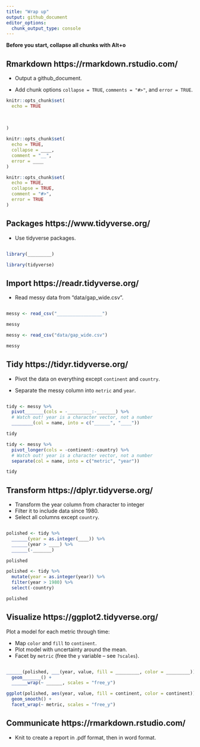 ```yaml
---
title: "Wrap up"
output: github_document
editor_options: 
  chunk_output_type: console
---
```


**Before you start, collapse all chunks with Alt+o**



## Rmarkdown https://rmarkdown.rstudio.com/

* Output a github_document.

* Add chunk options `collapse = TRUE`, `comments = "#>"`, and `error = TRUE`.

```r
knitr::opts_chunk$set(
  echo = TRUE
  
  
  
)
```

```r
knitr::opts_chunk$set(
  echo = TRUE, 
  collapse = ____, 
  comment = "__",
  error = ____
)
```

```r
knitr::opts_chunk$set(
  echo = TRUE, 
  collapse = TRUE, 
  comment = "#>",
  error = TRUE
)
```





## Packages https://www.tidyverse.org/

* Use tidyverse packages.

```r

```

```r
library(_________)
```

```r
library(tidyverse)
```



## Import https://readr.tidyverse.org/

* Read messy data from "data/gap_wide.csv".

```r


```

```r
messy <- read_csv("_________________")

messy
```

```r
messy <- read_csv("data/gap_wide.csv")

messy
```



## Tidy https://tidyr.tidyverse.org/

* Pivot the data on everything except `continent` and `country`.

* Separate the messy column into `metric` and `year`.

```r





```

```r
tidy <- messy %>% 
  pivot_______(cols = -_________:-_______) %>% 
  # Watch out! year is a character vector, not a number
  ________(col = name, into = c("______", "____"))

tidy
```

```r
tidy <- messy %>% 
  pivot_longer(cols = -continent:-country) %>% 
  # Watch out! year is a character vector, not a number
  separate(col = name, into = c("metric", "year"))

tidy
```



## Transform https://dplyr.tidyverse.org/

* Transform the year column from character to integer
* Filter it to include data since 1980.
* Select all columns except `country`.

```r






```

```r
polished <- tidy %>% 
  ______(year = as.integer(____)) %>%
  ______(year > ____) %>% 
  ______(-_______)

polished
```

```r
polished <- tidy %>% 
  mutate(year = as.integer(year)) %>%
  filter(year > 1980) %>% 
  select(-country)

polished
```



## Visualize https://ggplot2.tidyverse.org/

Plot a model for each metric through time:

* Map `color` and `fill` to `continent`.
* Plot model with uncertainty around the mean.
* Facet by `metric` (free the `y` variable -- see `?scales`).

```r



```

```r
______(polished, ___(year, value, fill = _________, color = _________)) +
  geom_______() +
  ______wrap(~ ______, scales = "free_y")
```

```r
ggplot(polished, aes(year, value, fill = continent, color = continent)) +
  geom_smooth() +
  facet_wrap(~ metric, scales = "free_y")
```



## Communicate https://rmarkdown.rstudio.com/

* Knit to create a report in .pdf format, then in word format.

